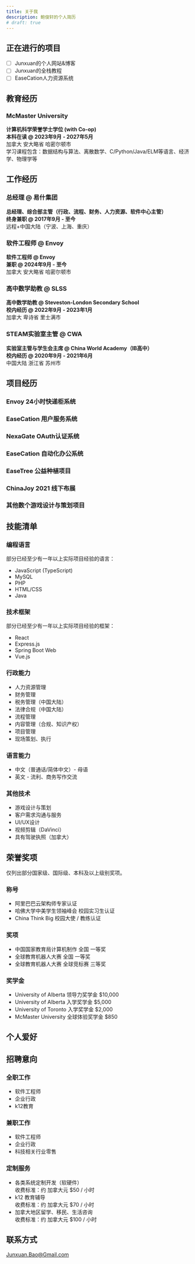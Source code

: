 ```yaml
---
title: 关于我
description: 鲍俊轩的个人简历
# draft: true
---
```

## 正在进行的项目
- [ ] Junxuan的个人网站&博客
- [ ] Junxuan的全栈教程
- [ ] EaseCation人力资源系统
## 教育经历
### McMaster University
**计算机科学荣誉学士学位 (with Co-op)**  
**本科在读 @ 2023年9月 - 2027年5月**  
加拿大 安大略省 哈密尔顿市  
学习课程包含：数据结构与算法、离散数学、C/Python/Java/ELM等语言、经济学、物理学等

## 工作经历
### 总经理 @ 易什集团
**总经理、综合部主管（行政、流程、财务、人力资源、软件中心主管）**  
**终身兼职 @ 2017年9月 - 至今**  
远程+中国大陆（宁波、上海、重庆）  

### 软件工程师 @ Envoy
**软件工程师 @ Envoy**  
**兼职 @ 2024年9月 - 至今**  
加拿大 安大略省 哈密尔顿市  

### 高中数学助教 @ SLSS
**高中数学助教 @ Steveston-London Secondary School**  
**校内经历 @ 2022年9月 - 2023年1月**  
加拿大 卑诗省 里士满市  

### STEAM实验室主管 @ CWA
**实验室主管与学生会主席 @ China World Academy（IB高中）**  
**校内经历 @ 2020年9月 - 2021年6月**  
中国大陆 浙江省 苏州市

## 项目经历
### Envoy 24小时快递柜系统
### EaseCation 用户服务系统
### NexaGate OAuth认证系统
### EaseCation 自动化办公系统
### EaseTree 公益种植项目
### ChinaJoy 2021 线下布展
### 其他数个游戏设计与策划项目

## 技能清单
### 编程语言
部分已经至少有一年以上实际项目经验的语言：
 - JavaScript (TypeScript)
 - MySQL
 - PHP
 - HTML/CSS
 - Java
### 技术框架
部分已经至少有一年以上实际项目经验的框架：
 - React
 - Express.js
 - Spring Boot Web
 - Vue.js
### 行政能力
 - 人力资源管理
 - 财务管理
 - 税务管理（中国大陆）
 - 法律合规（中国大陆）
 - 流程管理
 - 内容管理（合规、知识产权）
 - 项目管理
 - 现场策划、执行
### 语言能力
 - 中文（普通话/简体中文）- 母语
 - 英文 - 流利、商务写作交流
### 其他技术
 - 游戏设计与策划
 - 客户需求沟通与服务
 - UI/UX设计
 - 视频剪辑（DaVinci）
 - 具有驾驶执照（加拿大）

## 荣誉奖项
仅列出部分国家级、国际级、本科及以上级别奖项。
### 称号
 - 阿里巴巴云架构师专家认证
 - 哈佛大学中美学生领袖峰会 校园实习生认证
 - China Think Big 校园大使 / 教练认证
### 奖项
 - 中国国家教育局计算机制作 全国 一等奖
 - 全球教育机器人大赛 全国 一等奖
 - 全球教育机器人大赛 全球竞标赛 三等奖
### 奖学金
 - University of Alberta 领导力奖学金 $10,000
 - University of Alberta 入学奖学金 $5,000
 - University of Toronto 入学奖学金 $2,000
 - McMaster University 全球体验奖学金 $850

## 个人爱好

## 招聘意向
### 全职工作
 - 软件工程师
 - 企业行政
 - k12教育
### 兼职工作
 - 软件工程师
 - 企业行政
 - 科技相关行业零售
### 定制服务
 - 各类系统定制开发（软硬件）  
    收费标准：约 加拿大元 $50 / 小时
 - k12 教育辅导  
    收费标准：约 加拿大元 $70 / 小时
 - 加拿大地区留学、移民、生活咨询  
    收费标准：约 加拿大元 $100 / 小时

## 联系方式
Junxuan.Bao@Gmail.com